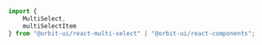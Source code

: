 ```javascript
import {
    MultiSelect,
    multiSelectItem
} from "@orbit-ui/react-multi-select" | "@orbit-ui/react-components";
```
